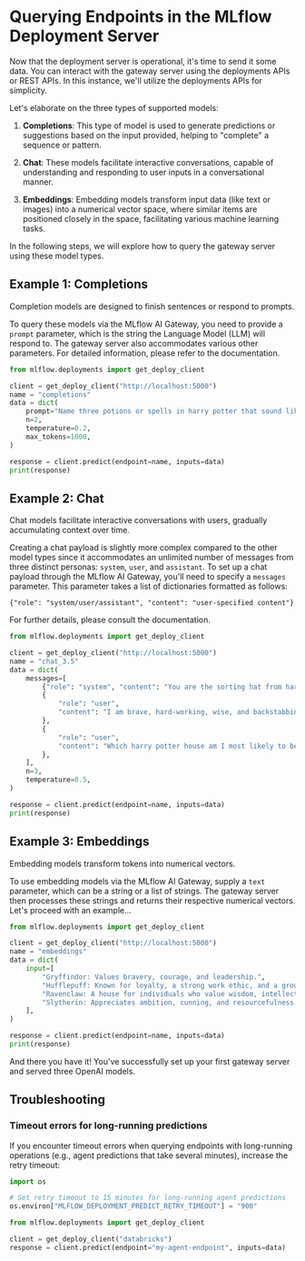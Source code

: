 # Querying Endpoints in the MLflow Deployment Server

Now that the deployment server is operational, it's time to send it some data. You can interact with the
gateway server using the deployments APIs or REST APIs. In this instance, we'll utilize the deployments APIs for simplicity.

Let's elaborate on the three types of supported models:

1. **Completions**: This type of model is used to generate predictions or suggestions based on the
   input provided, helping to "complete" a sequence or pattern.

2. **Chat**: These models facilitate interactive conversations, capable of understanding and responding
   to user inputs in a conversational manner.

3. **Embeddings**: Embedding models transform input data (like text or images) into a numerical vector
   space, where similar items are positioned closely in the space, facilitating various machine learning tasks.

In the following steps, we will explore how to query the gateway server using these model types.

## Example 1: Completions

Completion models are designed to finish sentences or respond to prompts.

To query these models via the MLflow AI Gateway, you need to provide a `prompt` parameter,
which is the string the Language Model (LLM) will respond to. The gateway server also accommodates
various other parameters. For detailed information, please refer to the documentation.

```python
from mlflow.deployments import get_deploy_client

client = get_deploy_client("http://localhost:5000")
name = "completions"
data = dict(
    prompt="Name three potions or spells in harry potter that sound like an insult. Only show the names.",
    n=2,
    temperature=0.2,
    max_tokens=1000,
)

response = client.predict(endpoint=name, inputs=data)
print(response)
```

## Example 2: Chat

Chat models facilitate interactive conversations with users, gradually accumulating context over time.

Creating a chat payload is slightly more complex compared to the other model types since it accommodates an
unlimited number of messages from three distinct personas: `system`, `user`, and `assistant`. To set up
a chat payload through the MLflow AI Gateway, you'll need to specify a `messages` parameter. This parameter
takes a list of dictionaries formatted as follows:

`{"role": "system/user/assistant", "content": "user-specified content"}`

For further details, please consult the documentation.

```python
from mlflow.deployments import get_deploy_client

client = get_deploy_client("http://localhost:5000")
name = "chat_3.5"
data = dict(
    messages=[
        {"role": "system", "content": "You are the sorting hat from harry potter."},
        {
            "role": "user",
            "content": "I am brave, hard-working, wise, and backstabbing.",
        },
        {
            "role": "user",
            "content": "Which harry potter house am I most likely to belong to?",
        },
    ],
    n=3,
    temperature=0.5,
)

response = client.predict(endpoint=name, inputs=data)
print(response)
```

## Example 3: Embeddings

Embedding models transform tokens into numerical vectors.

To use embedding models via the MLflow AI Gateway, supply a `text` parameter, which can be a
string or a list of strings. The gateway server then processes these strings and returns their
respective numerical vectors. Let's proceed with an example...

```python
from mlflow.deployments import get_deploy_client

client = get_deploy_client("http://localhost:5000")
name = "embeddings"
data = dict(
    input=[
        "Gryffindor: Values bravery, courage, and leadership.",
        "Hufflepuff: Known for loyalty, a strong work ethic, and a grounded nature.",
        "Ravenclaw: A house for individuals who value wisdom, intellect, and curiosity.",
        "Slytherin: Appreciates ambition, cunning, and resourcefulness.",
    ],
)

response = client.predict(endpoint=name, inputs=data)
print(response)
```

And there you have it! You've successfully set up your first gateway server and served three OpenAI models.

## Troubleshooting

### Timeout errors for long-running predictions

If you encounter timeout errors when querying endpoints with long-running operations (e.g., agent predictions that take several minutes), increase the retry timeout:

```python
import os

# Set retry timeout to 15 minutes for long-running agent predictions
os.environ["MLFLOW_DEPLOYMENT_PREDICT_RETRY_TIMEOUT"] = "900"

from mlflow.deployments import get_deploy_client

client = get_deploy_client("databricks")
response = client.predict(endpoint="my-agent-endpoint", inputs=data)
```
